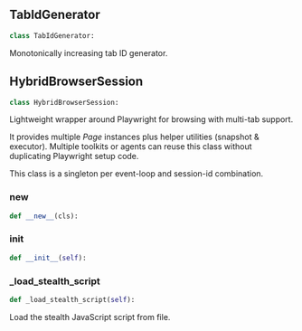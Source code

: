 <a id="camel.toolkits.hybrid_browser_toolkit_py.browser_session"></a>

<a id="camel.toolkits.hybrid_browser_toolkit_py.browser_session.TabIdGenerator"></a>

## TabIdGenerator

```python
class TabIdGenerator:
```

Monotonically increasing tab ID generator.

<a id="camel.toolkits.hybrid_browser_toolkit_py.browser_session.HybridBrowserSession"></a>

## HybridBrowserSession

```python
class HybridBrowserSession:
```

Lightweight wrapper around Playwright for
browsing with multi-tab support.

It provides multiple *Page* instances plus helper utilities (snapshot &
executor).  Multiple toolkits or agents can reuse this class without
duplicating Playwright setup code.

This class is a singleton per event-loop and session-id combination.

<a id="camel.toolkits.hybrid_browser_toolkit_py.browser_session.HybridBrowserSession.__new__"></a>

### __new__

```python
def __new__(cls):
```

<a id="camel.toolkits.hybrid_browser_toolkit_py.browser_session.HybridBrowserSession.__init__"></a>

### __init__

```python
def __init__(self):
```

<a id="camel.toolkits.hybrid_browser_toolkit_py.browser_session.HybridBrowserSession._load_stealth_script"></a>

### _load_stealth_script

```python
def _load_stealth_script(self):
```

Load the stealth JavaScript script from file.
